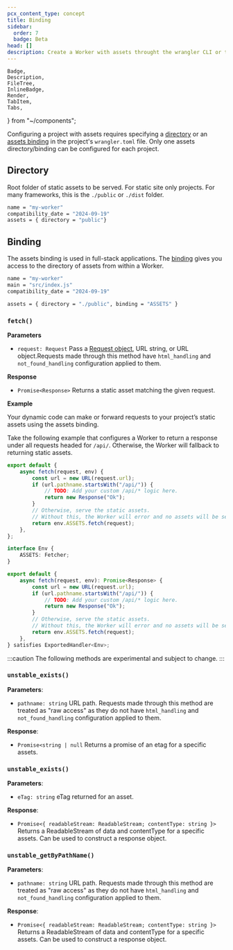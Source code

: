 ```yaml
---
pcx_content_type: concept
title: Binding
sidebar:
  order: 7
  badge: Beta
head: []
description: Create a Worker with assets throught the wrangler CLI or through a Git integration.
---
```


	Badge,
	Description,
	FileTree,
	InlineBadge,
	Render,
	TabItem,
	Tabs,
} from "~/components";

Configuring a project with assets requires specifying a [directory](/workers/configuration/assets/#directory) or an [assets binding](/workers/static-assets/binding/) in the project's `wrangler.toml` file. Only one assets directory/binding can be configured for each project.

## Directory

Root folder of static assets to be served. For static site only projects. For many frameworks, this is the `./public` or `./dist` folder.

```sh title="wrangler.toml"
name = "my-worker"
compatibility_date = "2024-09-19"
assets = { directory = "public"}
```

## Binding

The assets binding is used in full-stack applications. The [binding](/workers/runtime-apis/bindings) gives you access to the directory of assets from within a Worker.

```sh title="wrangler.toml"
name = "my-worker"
main = "src/index.js"
compatibility_date = "2024-09-19"

assets = { directory = "./public", binding = "ASSETS" }
```

### `fetch()`

**Parameters**

- `request: Request` Pass a [Request object](/workers/runtime-apis/request/), URL string, or URL object.Requests made through this method have `html_handling` and `not_found_handling` configuration applied to them.

**Response**

- `Promise<Response>` Returns a static asset matching the given request.

**Example**

Your dynamic code can make or forward requests to your project’s static assets using the assets binding.

Take the following example that configures a Worker to return a response under all requests headed for `/api/`. Otherwise, the Worker will fallback to returning static assets.

<Tabs> <TabItem label="JavaScript" icon="seti:javascript">

```js
export default {
	async fetch(request, env) {
		const url = new URL(request.url);
		if (url.pathname.startsWith("/api/")) {
			// TODO: Add your custom /api/* logic here.
			return new Response("Ok");
		}
		// Otherwise, serve the static assets.
		// Without this, the Worker will error and no assets will be served.
		return env.ASSETS.fetch(request);
	},
};
```

</TabItem> <TabItem label="TypeScript" icon="seti:typescript">

```ts
interface Env {
	ASSETS: Fetcher;
}

export default {
	async fetch(request, env): Promise<Response> {
		const url = new URL(request.url);
		if (url.pathname.startsWith("/api/")) {
			// TODO: Add your custom /api/* logic here.
			return new Response("Ok");
		}
		// Otherwise, serve the static assets.
		// Without this, the Worker will error and no assets will be served.
		return env.ASSETS.fetch(request);
	},
} satisfies ExportedHandler<Env>;
```

</TabItem> </Tabs>

:::caution
The following methods are experimental and subject to change.
:::

### `unstable_exists()`

**Parameters**:

- `pathname: string` URL path. Requests made through this method are treated as "raw access" as they do not have `html_handling` and `not_found_handling` configuration applied to them.

**Response**:

- `Promise<string | null` Returns a promise of an etag for a specific assets.

### `unstable_exists()`

**Parameters**:

- `eTag: string` eTag returned for an asset.

**Response**:

- `Promise<{ readableStream: ReadableStream; contentType: string }>` Returns a ReadableStream of data and contentType for a specific assets. Can be used to construct a response object.

### `unstable_getByPathName()`

**Parameters**:

- `pathname: string` URL path. Requests made through this method are treated as "raw access" as they do not have `html_handling` and `not_found_handling` configuration applied to them.

**Response**:

- `Promise<{ readableStream: ReadableStream; contentType: string }>` Returns a ReadableStream of data and contentType for a specific assets. Can be used to construct a response object.
